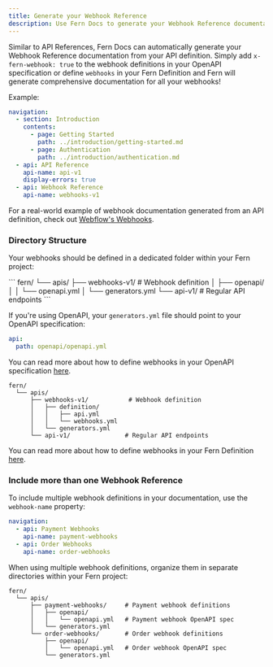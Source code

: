 ---
title: Generate your Webhook Reference
description: Use Fern Docs to generate your Webhook Reference documentation from your API definition, using your choice of either OpenAPI or Fern Definition.
---

Similar to API References, Fern Docs can automatically generate your Webhook Reference documentation from your API definition. Simply add `x-fern-webhook: true` to the webhook definitions in your OpenAPI specification or define `webhooks` in your Fern Definition and Fern will generate comprehensive documentation for all your webhooks! 

Example:

```yml docs.yml {9-10}
navigation:
  - section: Introduction
    contents:
      - page: Getting Started
        path: ../introduction/getting-started.md
      - page: Authentication
        path: ../introduction/authentication.md
  - api: API Reference
    api-name: api-v1
    display-errors: true
  - api: Webhook Reference
    api-name: webhooks-v1
```

For a real-world example of webhook documentation generated from an API definition, check out [Webflow's Webhooks](https://developers.webflow.com/data/reference/webhooks/events/form-submission).

### Directory Structure
Your webhooks should be defined in a dedicated folder within your Fern project:

<Tabs>
<Tab title="OpenAPI">
```
fern/
  └── apis/
      ├── webhooks-v1/           # Webhook definition
      │   ├── openapi/       
      │   │   └── openapi.yml
      │   └── generators.yml
      └── api-v1/               # Regular API endpoints
```

If you're using OpenAPI, your `generators.yml` file should point to your OpenAPI specification:

```yml generators.yml
api:
  path: openapi/openapi.yml
```

You can read more about how to define webhooks in your OpenAPI specification [here](/learn/api-definition/openapi/webhooks).
</Tab>
<Tab title="Fern Definition">
```
fern/
  └── apis/
      ├── webhooks-v1/           # Webhook definition
      │   ├── definition/  
      │   │   ├── api.yml    
      │   │   └── webhooks.yml
      │   └── generators.yml
      └── api-v1/               # Regular API endpoints
```

You can read more about how to define webhooks in your Fern Definition [here](/learn/api-definition/fern/webhooks).
</Tab>
</Tabs>

### Include more than one Webhook Reference
To include multiple webhook definitions in your documentation, use the `webhook-name` property:

```yaml title="docs.yml"
navigation:
  - api: Payment Webhooks
    api-name: payment-webhooks
  - api: Order Webhooks
    api-name: order-webhooks
```

When using multiple webhook definitions, organize them in separate directories within your Fern project:

```
fern/
  └── apis/
      ├── payment-webhooks/     # Payment webhook definitions
      │   ├── openapi/
      │   │   └── openapi.yml   # Payment webhook OpenAPI spec
      │   └── generators.yml
      └── order-webhooks/       # Order webhook definitions
          ├── openapi/
          │   └── openapi.yml   # Order webhook OpenAPI spec
          └── generators.yml
```
